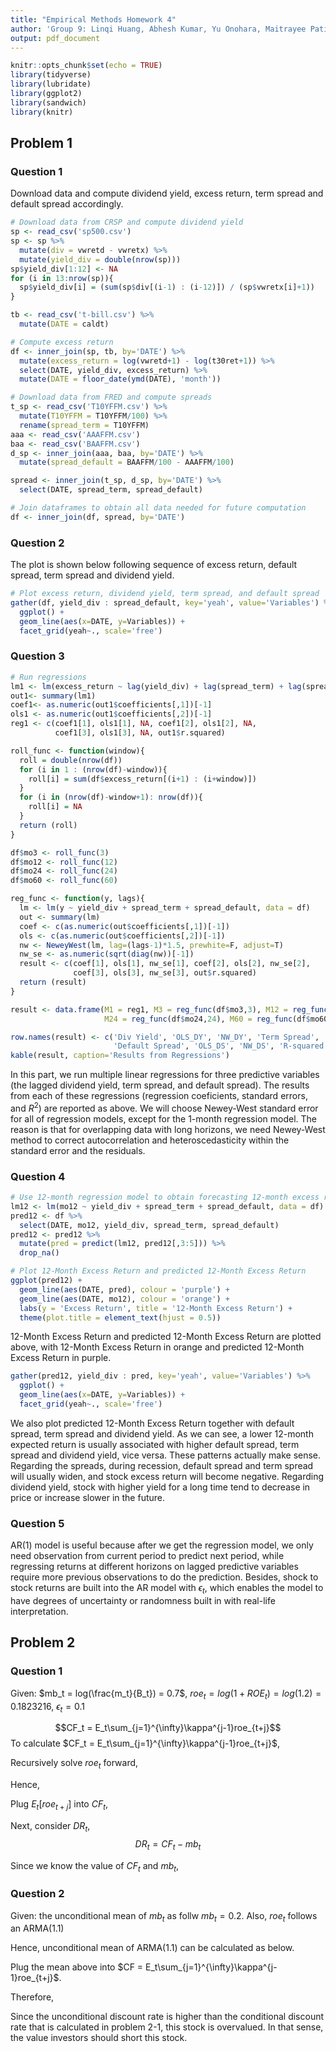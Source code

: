 ---
title: "Empirical Methods Homework 4"
author: 'Group 9: Linqi Huang, Abhesh Kumar, Yu Onohara, Maitrayee Patil, Redmond Xia'
output: pdf_document
---

```{r setup, include=FALSE}
knitr::opts_chunk$set(echo = TRUE)
library(tidyverse)
library(lubridate)
library(ggplot2)
library(sandwich)
library(knitr)
```

## Problem 1
### Question 1
Download data and compute dividend yield, excess return, term spread and default spread accordingly.

```{r message=FALSE, warning=FALSE}
# Download data from CRSP and compute dividend yield
sp <- read_csv('sp500.csv') 
sp <- sp %>% 
  mutate(div = vwretd - vwretx) %>% 
  mutate(yield_div = double(nrow(sp)))
sp$yield_div[1:12] <- NA  
for (i in 13:nrow(sp)){
  sp$yield_div[i] = (sum(sp$div[(i-1) : (i-12)]) / (sp$vwretx[i]+1))
}

tb <- read_csv('t-bill.csv') %>% 
  mutate(DATE = caldt)

# Compute excess return
df <- inner_join(sp, tb, by='DATE') %>% 
  mutate(excess_return = log(vwretd+1) - log(t30ret+1)) %>% 
  select(DATE, yield_div, excess_return) %>% 
  mutate(DATE = floor_date(ymd(DATE), 'month'))

# Download data from FRED and compute spreads
t_sp <- read_csv('T10YFFM.csv') %>% 
  mutate(T10YFFM = T10YFFM/100) %>% 
  rename(spread_term = T10YFFM)
aaa <- read_csv('AAAFFM.csv')
baa <- read_csv('BAAFFM.csv')
d_sp <- inner_join(aaa, baa, by='DATE') %>%
  mutate(spread_default = BAAFFM/100 - AAAFFM/100)

spread <- inner_join(t_sp, d_sp, by='DATE') %>% 
  select(DATE, spread_term, spread_default) 

# Join dataframes to obtain all data needed for future computation
df <- inner_join(df, spread, by='DATE') 
```

### Question 2
The plot is shown below following sequence of excess return, default spread, term spread and dividend yield.

```{r message=FALSE, warning=FALSE}
# Plot excess return, dividend yield, term spread, and default spread
gather(df, yield_div : spread_default, key='yeah', value='Variables') %>% 
  ggplot() + 
  geom_line(aes(x=DATE, y=Variables)) + 
  facet_grid(yeah~., scale='free')
```

### Question 3
```{r message=FALSE, warning=FALSE}
# Run regressions
lm1 <- lm(excess_return ~ lag(yield_div) + lag(spread_term) + lag(spread_default), data = df)
out1<- summary(lm1)
coef1<- as.numeric(out1$coefficients[,1])[-1]
ols1 <- as.numeric(out1$coefficients[,2])[-1]
reg1 <- c(coef1[1], ols1[1], NA, coef1[2], ols1[2], NA,
          coef1[3], ols1[3], NA, out1$r.squared)

roll_func <- function(window){
  roll = double(nrow(df))
  for (i in 1 : (nrow(df)-window)){
    roll[i] = sum(df$excess_return[(i+1) : (i+window)])
  }
  for (i in (nrow(df)-window+1): nrow(df)){
    roll[i] = NA
  }
  return (roll)
}

df$mo3 <- roll_func(3)
df$mo12 <- roll_func(12)
df$mo24 <- roll_func(24)
df$mo60 <- roll_func(60)

reg_func <- function(y, lags){
  lm <- lm(y ~ yield_div + spread_term + spread_default, data = df)
  out <- summary(lm)
  coef <- c(as.numeric(out$coefficients[,1])[-1])
  ols <- c(as.numeric(out$coefficients[,2])[-1])
  nw <- NeweyWest(lm, lag=(lags-1)*1.5, prewhite=F, adjust=T)
  nw_se <- as.numeric(sqrt(diag(nw))[-1])
  result <- c(coef[1], ols[1], nw_se[1], coef[2], ols[2], nw_se[2], 
              coef[3], ols[3], nw_se[3], out$r.squared)
  return (result)
}

result <- data.frame(M1 = reg1, M3 = reg_func(df$mo3,3), M12 = reg_func(df$mo12,12), 
                     M24 = reg_func(df$mo24,24), M60 = reg_func(df$mo60,60))

row.names(result) <- c('Div Yield', 'OLS_DY', 'NW_DY', 'Term Spread', 'OLS_TS', 'NW_TS', 
                       'Default Spread', 'OLS_DS', 'NW_DS', 'R-squared')
kable(result, caption='Results from Regressions')
```

In this part, we run multiple linear regressions for three predictive variables (the lagged dividend yield, term spread, and default spread). The results from each of these regressions (regression coeficients, standard errors, and $R^2$) are reported as above. We will choose Newey-West standard error for all of regression models, except for the 1-month regression model. The reason is that for overlapping data with long horizons, we need Newey-West method to correct autocorrelation and heteroscedasticity within the standard error and the residuals. 

### Question 4
```{r message=FALSE, warning=FALSE}
# Use 12-month regression model to obtain forecasting 12-month excess return
lm12 <- lm(mo12 ~ yield_div + spread_term + spread_default, data = df)
pred12 <- df %>% 
  select(DATE, mo12, yield_div, spread_term, spread_default) 
pred12 <- pred12 %>% 
  mutate(pred = predict(lm12, pred12[,3:5])) %>% 
  drop_na()

# Plot 12-Month Excess Return and predicted 12-Month Excess Return
ggplot(pred12) +
  geom_line(aes(DATE, pred), colour = 'purple') +
  geom_line(aes(DATE, mo12), colour = 'orange') +
  labs(y = 'Excess Return', title = '12-Month Excess Return') +
  theme(plot.title = element_text(hjust = 0.5)) 
```

12-Month Excess Return and predicted 12-Month Excess Return are plotted above, with 12-Month Excess Return in orange and predicted 12-Month Excess Return in purple. 

```{r message=FALSE, warning=FALSE}
gather(pred12, yield_div : pred, key='yeah', value='Variables') %>% 
  ggplot() + 
  geom_line(aes(x=DATE, y=Variables)) + 
  facet_grid(yeah~., scale='free')
```

We also plot predicted 12-Month Excess Return together with default spread, term spread and dividend yield. As we can see, a lower 12-month expected return is usually associated with higher default spread, term spread and dividend yield, vice versa. These patterns actually make sense. Regarding the spreads, during recession, default spread and term spread will usually widen, and stock excess return will become negative. Regarding dividend yield, stock with higher yield for a long time tend to decrease in price or increase slower in the future. 

### Question 5
AR(1) model is useful because after we get the regression model, we only need observation from current period to predict next period, while regressing returns at different horizons on lagged predictive variables require more previous observations to do the prediction. Besides, shock to stock returns are built into the AR model with $\epsilon_t$, which enables the model to have degrees of uncertainty or randomness built in with real-life interpretation. 

\newpage
## Problem 2
### Question 1

Given: $mb_t = log(\frac{m_t}{B_t}) = 0.7$, $roe_t = log(1 + ROE_t) = log(1.2) = 0.1823216$, $\epsilon_t = 0.1$

$$CF_t = E_t\sum_{j=1}^{\infty}\kappa^{j-1}roe_{t+j}$$
To calculate $CF_t = E_t\sum_{j=1}^{\infty}\kappa^{j-1}roe_{t+j}$,

\begin{align*}
E_t[roe_{t+1}] &= E_t[0.05 + 0.09(roe_t - 0.05) - 0.6\epsilon_t + \epsilon_{t+1}]\\
&= 0.005 + 0.9roe_t - 0.06
\end{align*}

Recursively solve $roe_t$ forward,

\begin{align*}
E_t[roe_{t+2}] &= 0.005 + 0.9E_t[roe_{t+1}]\\
&= 0.005 + 0.9(0.005 + 0.9roe_t - 0.06)\\
&= 0.005(1 + 0.9) + 0.9^2roe_t - 0.9\times 0.06)
\end{align*}

\begin{align*}
E_t[roe_{t+3}] &= 0.005 + 0.9E_t[roe_{t+2}]\\
&= 0.005 + 0.9(0.005(1 + 0.9) + 0.9^2roe_t - 0.9\times 0.06))\\
&= 0.005(1 + 0.9 + 0.9^2) + 0.9^3roe_t - 0.9^2\times 0.06)
\end{align*}

Hence,

\begin{align*}
E_t[roe_{t+j}] &= 0.005\sum_{i=1}^{j}0.9^{i-1} + 0.9^j roe_t - 0.9^{j-1}\times 0.06\\
&= 0.005\frac{1-0.9^{j-1}}{1-0.9} + 0.9^j roe_t - 0.9^{j-1}\times 0.06\\
&= 0.05 - 0.05x-0.9^{j-1} + 0.9^j roe_t - 0.9^{j-1}\times 0.06
\end{align*}

Plug $E_t[roe_{t+j}]$ into $CF_t$,

\begin{align*}
CF_t &= E_t\sum_{j=1}^{\infty}\kappa^{j-1}roe_{t+j}\\
&= \sum_{j=1}^{\infty}\kappa^{j-1}\left[0.05 - 0.05\times 0.9^{j-1} + 0.9^j roe_t - 0.9^{j-1}\times 0.06\right]\\
&= 0.05\sum_{j=1}^{\infty}\kappa^{j-1} - 0.05\sum_{j=1}^{\infty}(\kappa 0.9)^{j-1} + \frac{1}{0.9}\sum_{j=1}^{\infty}(\kappa 0.9)^{j-1}roe_t - 0.06E_t\sum_{j=1}^{\infty}\kappa^{j-1}\\
&= \frac{0.05}{1 - \kappa} - \frac{0.05}{1 - 0.9\kappa} + \frac{1}{0.9}\frac{roe_t}{1 - 0.9\kappa} - \frac{0.06}{1 - 0.9\kappa}\\
&= 2.395451
\end{align*}

Next, consider $DR_t$,
$$DR_t = CF_t - mb_t$$

Since we know the value of $CF_t$ and $mb_t$,

\begin{align*}
DR_t &= CF_t - mb_t \\
&= 2.395451 - 0.7\\
&= 1.3814
\end{align*}

### Question 2

Given: the unconditional mean of $mb_t$ as follw $mb_t = 0.2$. Also, $roe_t$ follows an ARMA(1.1)

Hence, unconditional mean of ARMA(1.1) can be calculated as below.

\begin{align*}
E[roe_{t+1}] &= /frac{\phi_0}{1 - \phi_1}\\
&= \frac{0.05 - 0.045}{1 - 0.9}\\
&= 0.05
\end{align*}

Plug the mean above into $CF = E_t\sum_{j=1}^{\infty}\kappa^{j-1}roe_{t+j}$.

\begin{align*}
CF &= E_t\sum_{j=1}^{\infty}\kappa^{j-1}roe_{t+j}\\
&= \sum_{j=1}^{\infty}\kappa^{j-1}E[roe_{t+j}]\\
&= E[roe_{t+j}]\frac{1}{1 - \kappa}\\
&= \frac{0.05}{1 - 0.97}\\
&= 1.67
\end{align*}

Therefore,

\begin{align*}
DR &= CF - mb_t\\
&= 1.67 - 0.2\\
&= 1.47
\end{align*}

Since the unconditional discount rate is higher than the conditional discount rate that is calculated in problem 2-1, this stock is overvalued. In that sense, the value investors should short this stock.